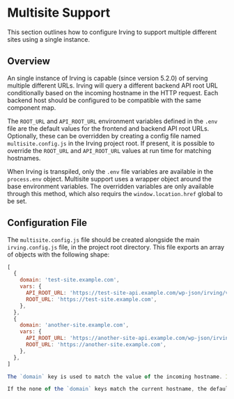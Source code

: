 <Meta title="Configuration|Multisite Support" />

# Multisite Support
This section outlines how to configure Irving to support multiple different sites using a single instance.

## Overview
An single instance of Irving is capable (since version 5.2.0) of serving multiple different URLs. Irving will query a different backend API root URL conditionally based on the incoming hostname in the HTTP request. Each backend host should be configured to be compatible with the same component map.

The `ROOT_URL` and `API_ROOT_URL` environment variables defined in the `.env` file are the default values for the frontend and backend API root URLs. Optionally, these can be overridden by creating a config file named `multisite.config.js` in the Irving project root. If present, it is possible to override the `ROOT_URL` and `API_ROOT_URL` values at run time for matching hostnames.

When Irving is transpiled, only the `.env` file variables are available in the `process.env` object. Multisite support uses a wrapper object around the base environment variables. The overridden variables are only available through this method, which also requirs the `window.location.href` global to be set.

## Configuration File
The `multisite.config.js` file should be created alongside the main `irving.config.js` file, in the project root directory. This file exports an array of objects with the following shape:

```javascript
[
  {
    domain: 'test-site.example.com',
    vars: {
      API_ROOT_URL: 'https://test-site-api.example.com/wp-json/irving/v1',
      ROOT_URL: 'https://test-site.example.com',
    },
  },
  {
    domain: 'another-site.example.com',
    vars: {
      API_ROOT_URL: 'https://another-site-api.example.com/wp-json/irving/v1',
      ROOT_URL: 'https://another-site.example.com',
    },
  },
]

The `domain` key is used to match the value of the incoming hostname. If the hostname matches any in the array, the keys and values in the `vars` object will supersede any equivalent keys in the `.env` file. While at a minimum the `API_ROOT_URL` and `ROOT_URL` variables must be set to enable multisite behavior, it is possible to override any other environment variable, or add extra variables.

If the none of the `domain` keys match the current hostname, the defaults in the `.env` file will apply.
